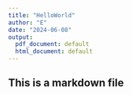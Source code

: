 ---
title: "HelloWorld"
author: "E"
date: "2024-06-08"
output:
  pdf_document: default
  html_document: default
---

## This is a markdown file